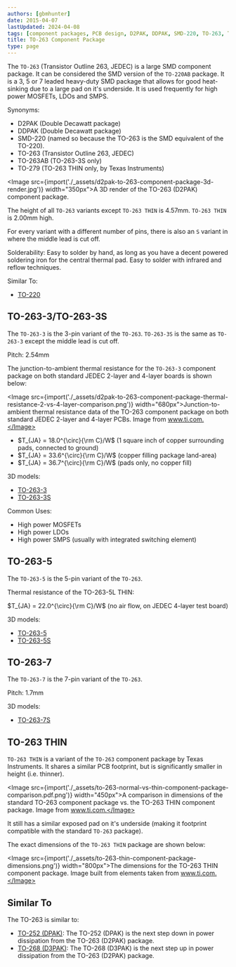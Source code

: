 ```yaml
---
authors: [gbmhunter]
date: 2015-04-07
lastUpdated: 2024-04-08
tags: [component packages, PCB design, D2PAK, DDPAK, SMD-220, TO-263, TO-263AB, TO-279]
title: TO-263 Component Package
type: page
---
```


The `TO-263` (Transistor Outline 263, JEDEC) is a large SMD component package. It can be considered the SMD version of the `TO-220AB` package. It is a 3, 5 or 7 leaded heavy-duty SMD package that allows for good heat-sinking due to a large pad on it's underside. It is used frequently for high power MOSFETs, LDOs and SMPS.

Synonyms:

* D2PAK (Double Decawatt package)
* DDPAK (Double Decawatt package)
* SMD-220 (named so because the TO-263 is the SMD equivalent of the TO-220).
* TO-263 (Transistor Outline 263, JEDEC)
* TO-263AB (TO-263-3S only)
* TO-279 (TO-263 THIN only, by Texas Instruments)

<Image src={import('./_assets/d2pak-to-263-component-package-3d-render.jpg')} width="350px">A 3D render of the TO-263 (D2PAK) component package.</Image>

The height of all `TO-263` variants except `TO-263 THIN` is 4.57mm. `TO-263 THIN` is 2.00mm high.

For every variant with a different number of pins, there is also an `S` variant in where the middle lead is cut off.

Solderability: Easy to solder by hand, as long as you have a decent powered soldering iron for the central thermal pad. Easy to solder with infrared and reflow techniques.

Similar To:

* [TO-220](/pcb-design/component-packages/to-220-component-package)

## TO-263-3/TO-263-3S

The `TO-263-3` is the 3-pin variant of the `TO-263`. `TO-263-3S` is the same as `TO-263-3` except the middle lead is cut off.

Pitch: 2.54mm

The junction-to-ambient thermal resistance for the `TO-263-3` component package on both standard JEDEC 2-layer and 4-layer boards is shown below:

<Image src={import('./_assets/d2pak-to-263-component-package-thermal-resistance-2-vs-4-layer-comparison.png')} width="680px">Junction-to-ambient thermal resistance data of the TO-263 component package on both standard JEDEC 2-layer and 4-layer PCBs. Image from www.ti.com.</Image>

* $T_{JA} = 18.0^{\circ}{\rm C}/W$ (1 square inch of copper surrounding pads, connected to ground)
* $T_{JA} = 33.6^{\circ}{\rm C}/W$ (copper filling package land-area)
* $T_{JA} = 36.7^{\circ}{\rm C}/W$ (pads only, no copper fill)

3D models:

* [TO-263-3](http://www.3dcontentcentral.com/secure/download-model.aspx?catalogid=171&amp;id=168926)
* [TO-263-3S](http://www.3dcontentcentral.com/secure/download-model.aspx?catalogid=171&amp;id=168921)

Common Uses:

* High power MOSFETs
* High power LDOs
* High power SMPS (usually with integrated switching element)

## TO-263-5

The `TO-263-5` is the 5-pin variant of the `TO-263`.

Thermal resistance of the TO-263-5L THIN:

$T_{JA} = 22.0^{\circ}{\rm C}/W$ (no air flow, on JEDEC 4-layer test board)

3D models:

* [TO-263-5](http://www.3dcontentcentral.com/secure/download-model.aspx?catalogid=171&amp;id=168928)
* [TO-263-5S](http://www.3dcontentcentral.com/secure/download-model.aspx?catalogid=171&amp;id=168927)

## TO-263-7

The `TO-263-7` is the 7-pin variant of the `TO-263`.

Pitch: 1.7mm

3D models:

* [TO-263-7S](http://www.3dcontentcentral.com/secure/download-model.aspx?catalogid=171&amp;id=167948)

## TO-263 THIN

`TO-263 THIN` is a variant of the `TO-263` component package by Texas Instruments. It shares a similar PCB footprint, but is significantly smaller in height (i.e. thinner).

<Image src={import('./_assets/to-263-normal-vs-thin-component-package-comparison.pdf.png')} width="450px">A comparison in dimensions of the standard TO-263 component package vs. the TO-263 THIN component package. Image from www.ti.com.</Image>

It still has a similar exposed pad on it's underside (making it footprint compatible with the standard `TO-263` package).

The exact dimensions of the `TO-263 THIN` package are shown below:

<Image src={import('./_assets/to-263-thin-component-package-dimensions.png')} width="800px">The dimensions for the TO-263 THIN component package. Image built from elements taken from www.ti.com.</Image>

## Similar To

The TO-263 is similar to:

* [TO-252 (DPAK)](/pcb-design/component-packages/to-252-component-package/): The TO-252 (DPAK) is the next step down in power dissipation from the TO-263 (D2PAK) package.
* [TO-268 (D3PAK)](/pcb-design/component-packages/to-268-component-package/): The TO-268 (D3PAK) is the next step up in power dissipation from the TO-263 (D2PAK) package.

